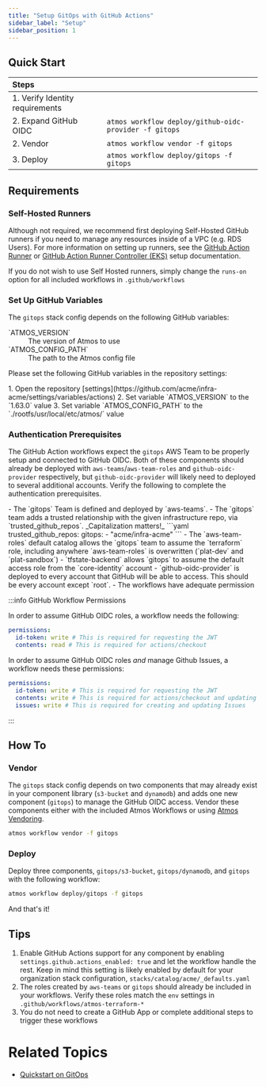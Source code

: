 ```yaml
---
title: "Setup GitOps with GitHub Actions"
sidebar_label: "Setup"
sidebar_position: 1
---
```


## Quick Start

| Steps                           |                                                        |
| :------------------------------ | :----------------------------------------------------- |
| 1. Verify Identity requirements |                                                        |
| 2. Expand GitHub OIDC           | `atmos workflow deploy/github-oidc-provider -f gitops` |
| 2. Vendor                       | `atmos workflow vendor -f gitops`                      |
| 3. Deploy                       | `atmos workflow deploy/gitops -f gitops`               |

## Requirements

### Self-Hosted Runners

Although not required, we recommend first deploying Self-Hosted GitHub runners if you need to manage any resources
inside of a VPC (e.g. RDS Users). For more information on setting up runners, see the
[GitHub Action Runner](https://docs.cloudposse.com/reference-architecture/setup/github-runners/) or
[GitHub Action Runner Controller (EKS)](https://docs.cloudposse.com/reference-architecture/setup/github-arc/) setup
documentation.

If you do not wish to use Self Hosted runners, simply change the `runs-on` option for all included workflows in
`.github/workflows`

### Set Up GitHub Variables

The `gitops` stack config depends on the following GitHub variables:

<dl>
  <dt>`ATMOS_VERSION`</dt>
  <dd>The version of Atmos to use</dd>
  <dt>`ATMOS_CONFIG_PATH`</dt>
  <dd>The path to the Atmos config file</dd>
</dl>

Please set the following GitHub variables in the repository settings:

<Steps>
  1. Open the repository [settings](https://github.com/acme/infra-acme/settings/variables/actions)
  2. Set variable `ATMOS_VERSION` to the `1.63.0` value
  3. Set variable `ATMOS_CONFIG_PATH` to the `./rootfs/usr/local/etc/atmos/` value
</Steps>

### Authentication Prerequisites

The GitHub Action workflows expect the `gitops` AWS Team to be properly setup and connected to GitHub OIDC. Both of
these components should already be deployed with `aws-teams`/`aws-team-roles` and `github-oidc-provider` respectively,
but `github-oidc-provider` will likely need to deployed to several additional accounts. Verify the following to complete
the authentication prerequisites.

<TaskList>
  - The `gitops` Team is defined and deployed by `aws-teams`.
  - The `gitops` team adds a trusted relationship with the given infrastructure repo, via `trusted_github_repos`.
    _Capitalization matters!_
      ```yaml
      trusted_github_repos:
        gitops:
          - "acme/infra-acme"
      ```
  - The `aws-team-roles` default catalog allows the `gitops` team to assume the `terraform` role, including anywhere
    `aws-team-roles` is overwritten (`plat-dev` and `plat-sandbox`)
  - `tfstate-backend` allows `gitops` to assume the default access role from the `core-identity` account
  - `github-oidc-provider` is deployed to every account that GitHub will be able to access. This should be every account
    except `root`.
  - The workflows have adequate permission
</TaskList>

:::info GitHub Workflow Permissions

In order to assume GitHub OIDC roles, a workflow needs the following:

```yaml
permissions:
  id-token: write # This is required for requesting the JWT
  contents: read # This is required for actions/checkout
```

In order to assume GitHub OIDC roles _and_ manage Github Issues, a workflow needs these permissions:

```yaml
permissions:
  id-token: write # This is required for requesting the JWT
  contents: write # This is required for actions/checkout and updating Issues
  issues: write # This is required for creating and updating Issues
```

:::

## How To

### Vendor

The `gitops` stack config depends on two components that may already exist in your component library (`s3-bucket` and
`dynamodb`) and adds one new component (`gitops`) to manage the GitHub OIDC access. Vendor these components either with
the included Atmos Workflows or using [Atmos Vendoring](https://atmos.tools/core-concepts/components/vendoring).

```bash
atmos workflow vendor -f gitops
```

### Deploy

Deploy three components, `gitops/s3-bucket`, `gitops/dynamodb`, and `gitops` with the following workflow:

```bash
atmos workflow deploy/gitops -f gitops
```

And that's it!

## Tips

1. Enable GitHub Actions support for any component by enabling `settings.github.actions_enabled: true` and let the
   workflow handle the rest. Keep in mind this setting is likely enabled by default for your organization stack
   configuration, `stacks/catalog/acme/_defaults.yaml`
1. The roles created by `aws-teams` or `gitops` should already be included in your workflows. Verify these roles match
   the `env` settings in `.github/workflows/atmos-terraform-*`
1. You do not need to create a GitHub App or complete additional steps to trigger these workflows

# Related Topics

- [Quickstart on GitOps](https://docs.cloudposse.com/reference-architecture/fundamentals/gitops/)
